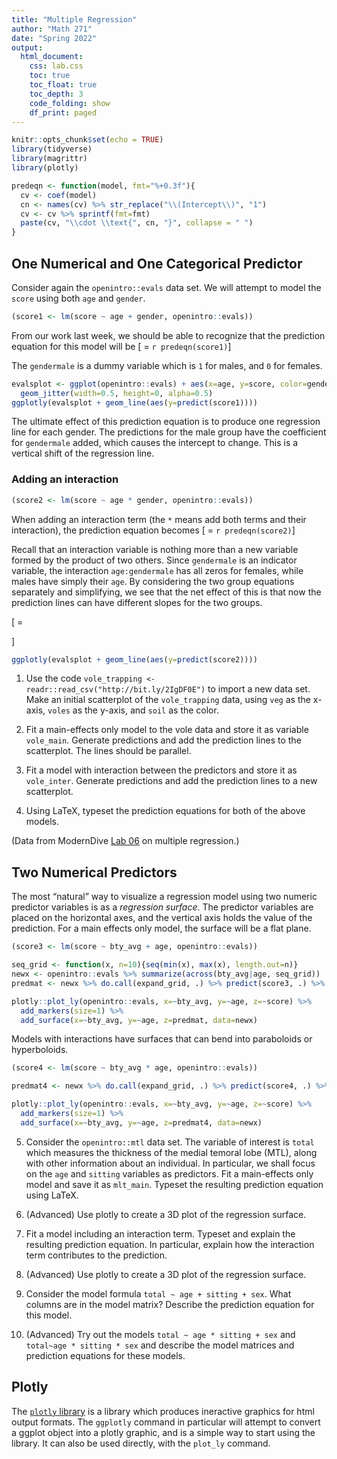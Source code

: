 ```yaml
---
title: "Multiple Regression"
author: "Math 271"
date: "Spring 2022"
output: 
  html_document:
    css: lab.css
    toc: true
    toc_float: true
    toc_depth: 3
    code_folding: show
    df_print: paged
---
```


```r
knitr::opts_chunk$set(echo = TRUE)
library(tidyverse)
library(magrittr)
library(plotly)

predeqn <- function(model, fmt="%+0.3f"){
  cv <- coef(model)
  cn <- names(cv) %>% str_replace("\\(Intercept\\)", "1")
  cv <- cv %>% sprintf(fmt=fmt)
  paste(cv, "\\cdot \\text{", cn, "}", collapse = " ")
}
```



## One Numerical and One Categorical Predictor

Consider again the `openintro::evals` data set. We will attempt to model the `score` using both `age` and `gender`.

```r
(score1 <- lm(score ~ age + gender, openintro::evals))
```

From our work last week, we should be able to recognize that the prediction equation for this model will be
\[\widehat{\text{score}} = `r predeqn(score1)`\]

The `gendermale` is a dummy variable which is `1` for males, and `0` for females. 

```r
evalsplot <- ggplot(openintro::evals) + aes(x=age, y=score, color=gender) + 
  geom_jitter(width=0.5, height=0, alpha=0.5)
ggplotly(evalsplot + geom_line(aes(y=predict(score1))))
```
The ultimate effect of this prediction equation is to produce one regression line for each gender. The predictions for the male group have the coefficient for `gendermale` added, which causes the intercept to change. This is a vertical shift of the regression line.

### Adding an interaction

```r
(score2 <- lm(score ~ age * gender, openintro::evals))
```
When adding an interaction term (the `*` means add both terms and their interaction), the prediction equation becomes
\[\widehat{\text{score}} = `r predeqn(score2)`\]

Recall that an interaction variable is nothing more than a new variable formed by the product of two others. Since `gendermale` is an indicator variable, the interaction `age:gendermale` has all zeros for females, while males have simply their `age`. By considering the two group equations separately and simplifying, we see that the net effect of this is that now the prediction lines can have different slopes for the two groups.

\[\widehat{\text{score}} = 
\begin{cases}
4.88 - 0.018 \cdot \text{age}&\text{ if gender is female}\\
(4.88 - 0.45) + (-0.018 + 0.014)\cdot\text{age}&\text{ if gender is male}
\end{cases}\]

```r
ggplotly(evalsplot + geom_line(aes(y=predict(score2))))
```

1. Use the code `vole_trapping <- readr::read_csv("http://bit.ly/2IgDF0E")` to import a new data set. Make an initial scatterplot of the `vole_trapping` data, using `veg` as the x-axis, `voles` as the y-axis, and `soil` as the color.

2. Fit a main-effects only model to the vole data and store it as variable `vole_main`. Generate predictions and add the prediction lines to the scatterplot. The lines should be parallel.

3. Fit a model with interaction between the predictors and store it as `vole_inter`. Generate predictions and add the prediction lines to a new scatterplot.

4. Using LaTeX, typeset the prediction equations for both of the above models.

(Data from ModernDive [Lab 06](https://moderndive.github.io/moderndive_labs/static/PS/PS06_multiple_reg.html) on multiple regression.)

## Two Numerical Predictors

The most "natural" way to visualize a regression model using two numeric predictor variables is as a _regression surface_. The predictor variables are placed on the horizontal axes, and the vertical axis holds the value of the prediction. For a main effects only model, the surface will be a flat plane.

```r
(score3 <- lm(score ~ bty_avg + age, openintro::evals))
```

```r
seq_grid <- function(x, n=10){seq(min(x), max(x), length.out=n)}
newx <- openintro::evals %>% summarize(across(bty_avg|age, seq_grid))
predmat <- newx %>% do.call(expand_grid, .) %>% predict(score3, .) %>% matrix(nrow=nrow(newx))

plotly::plot_ly(openintro::evals, x=~bty_avg, y=~age, z=~score) %>% 
  add_markers(size=1) %>% 
  add_surface(x=~bty_avg, y=~age, z=predmat, data=newx)
```

Models with interactions have surfaces that can bend into paraboloids or hyperboloids.

```r
(score4 <- lm(score ~ bty_avg * age, openintro::evals))
```

```r
predmat4 <- newx %>% do.call(expand_grid, .) %>% predict(score4, .) %>% matrix(nrow=nrow(newx))

plotly::plot_ly(openintro::evals, x=~bty_avg, y=~age, z=~score) %>% 
  add_markers(size=1) %>% 
  add_surface(x=~bty_avg, y=~age, z=predmat4, data=newx)
```

5. Consider the `openintro::mtl` data set. The variable of interest is `total` which measures the thickness of the medial temoral lobe (MTL), along with other information about an individual. In particular, we shall focus on the `age` and `sitting` variables as predictors. Fit a main-effects only model and save it as `mlt_main`. Typeset the resulting prediction equation using LaTeX.

6. (Advanced) Use plotly to create a 3D plot of the regression surface.

7. Fit a model including an interaction term. Typeset and explain the resulting prediction equation. In particular, explain how the interaction term contributes to the prediction.

8. (Advanced) Use plotly to create a 3D plot of the regression surface.

9. Consider the model formula `total ~ age + sitting + sex`. What columns are in the model matrix? Describe the prediction equation for this model.

10. (Advanced) Try out the models `total ~ age * sitting + sex` and `total~age * sitting * sex` and describe the model matrices and prediction equations for these models.


## Plotly

The [`plotly` library](https://plotly.com/r/) is a library which produces ineractive graphics for html output formats. The `ggplotly` command in particular will attempt to convert a ggplot object into a plotly graphic, and is a simple way to start using the library. It can also be used directly, with the `plot_ly` command.